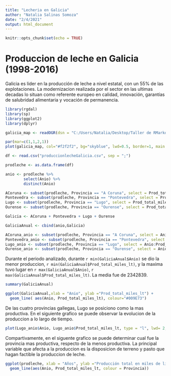 ```yaml
---
title: "Lecheria en Galicia"
author: "Natalia Salinas Somoza"
date: "2/4/2021"
output: html_document
---
```


```r
knitr::opts_chunk$set(echo = TRUE)
```

# **Produccion de leche en Galicia (1998-2016)**


Galicia es lider en la producción de leche a nivel estatal, con un 55% de las explotaciones. La modernizacion realizada por el sector en las ultimas decadas lo situan como referente europeo en calidad, innovación, garantías de salubridad alimentaria y vocación de permanencia.


```r
library(rgdal)
library(sp)
library(ggplot2)
library(dplyr)

```


```r
galicia_map <- readOGR(dsn = "C:/Users/Natalia/Desktop/Taller de RMarkdown/Galicia", layer="Provincias_IGN", verbose=FALSE)

par(mar=c(1,1,2,1))
plot(galicia_map, col="#f2f2f2", bg="skyblue", lwd=0.5, border=1, main = "Mapa de Galicia")

```


```r
df <- read.csv("produccionlecheGalicia.csv", sep = ";")

prodleche <- as.data.frame(df)

anio <- prodleche %>%
        select(Anio) %>%
        distinct(Anio)

ACoruna <- subset(prodleche, Provincia == "A Coruna", select = Prod_total_miles_lt)
Pontevedra <- subset(prodleche, Provincia == "Pontevedra", select = Prod_total_miles_lt)
Lugo <- subset(prodleche, Provincia == "Lugo", select = Prod_total_miles_lt)
Ourense <- subset(prodleche, Provincia == "Ourense", select = Prod_total_miles_lt)

Galicia <- ACoruna + Pontevedra + Lugo + Ourense 

GaliciaAnual <- cbind(anio,Galicia)

ACoruna_anio <- subset(prodleche, Provincia == "A Coruna", select = Anio:Prod_total_miles_lt)
Pontevedra_anio <- subset(prodleche, Provincia == "Pontevedra", select = Anio:Prod_total_miles_lt)
Lugo_anio <- subset(prodleche, Provincia == "Lugo", select = Anio:Prod_total_miles_lt)
Ourense_anio <- subset(prodleche, Provincia == "Ourense", select = Anio:Prod_total_miles_lt)

```

Durante el periodo analizado, durante `r min(GaliciaAnual$Anio)` se dio la menor produccion, `r min(GaliciaAnual$Prod_total_miles_lt)`, y la maxima tuvo lugar en `r max(GaliciaAnual$Anio)`, `r max(GaliciaAnual$Prod_total_miles_lt)`. La media fue de 2342839.

```r
summary(GaliciaAnual)
```

```r
ggplot(GaliciaAnual,xlab = "Anio", ylab ="Prod_total_miles_lt") + 
  geom_line( aes(Anio, Prod_total_miles_lt), colour="#009E73")
```

De las cuatro provincias gallegas, Lugo se posiciono como la mas productiva. En el siguiente grafico se puede observar la evolucion de la produccion a lo largo de tiempo.

```r
plot(Lugo_anio$Anio, Lugo_anio$Prod_total_miles_lt, type = "l", lwd= 2, xlab = "Años", ylab = "Producción en miles de litros ", main = "Producción de leche en Lugo (1998-2016)", col = "green")
```


Compartivamente, en el siguente grafico se puede determinar cual fue la provincia mas productiva, respecto de la menos productiva. La principal variable que afecta a la produccion es la disposicion de terreno y pasto que hagan factible la produccion de leche. 


```r
ggplot(prodleche, xlab = "Años", ylab ="Producción total en miles de litros") + 
  geom_line(aes(Anio, Prod_total_miles_lt, colour = Provincia))
```


